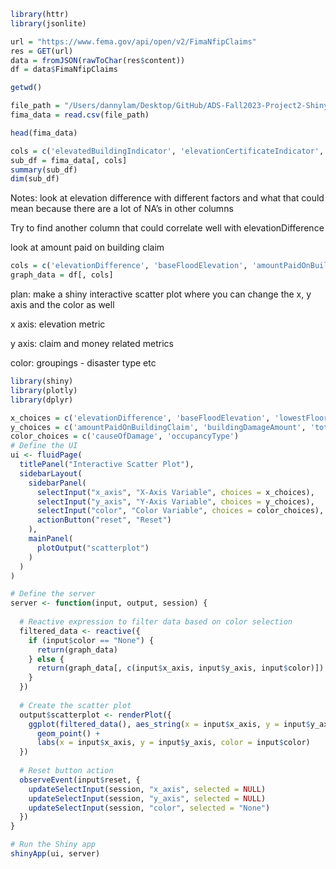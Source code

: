 ```r
library(httr)
library(jsonlite)
```


```r
url = "https://www.fema.gov/api/open/v2/FimaNfipClaims"
res = GET(url)
data = fromJSON(rawToChar(res$content))
df = data$FimaNfipClaims
```

```r
getwd()
```
```r
file_path = "/Users/dannylam/Desktop/GitHub/ADS-Fall2023-Project2-ShinyApp-Group4/data/FimaNfipClaims.csv"
fima_data = read.csv(file_path)
```

```r
head(fima_data)
```
```r
cols = c('elevatedBuildingIndicator', 'elevationCertificateIndicator', 'elevationDifference', 'baseFloodElevation')
sub_df = fima_data[, cols]
summary(sub_df)
dim(sub_df)
```
Notes: look at elevation difference with different factors and what that could mean because there are a lot of NA's in other columns

Try to find another column that could correlate well with elevationDifference

look at amount paid on building claim

```r
cols = c('elevationDifference', 'baseFloodElevation', 'amountPaidOnBuildingClaim', 'buildingDamageAmount','lowestFloorElevation', 'totalBuildingInsuranceCoverage', 'netBuildingPaymentAmount','occupancyType', 'causeOfDamage')
graph_data = df[, cols]
```


plan: make a shiny interactive scatter plot where you can change the x, y axis and the color as well

x axis: elevation metric

y axis: claim and money related metrics

color: groupings - disaster type etc

```r
library(shiny)
library(plotly)
library(dplyr)

x_choices = c('elevationDifference', 'baseFloodElevation', 'lowestFloorElevation')
y_choices = c('amountPaidOnBuildingClaim', 'buildingDamageAmount', 'totalBuildingInsuranceCoverage', 'netBuildingPaymentAmount')
color_choices = c('causeOfDamage', 'occupancyType')
# Define the UI
ui <- fluidPage(
  titlePanel("Interactive Scatter Plot"),
  sidebarLayout(
    sidebarPanel(
      selectInput("x_axis", "X-Axis Variable", choices = x_choices),
      selectInput("y_axis", "Y-Axis Variable", choices = y_choices),
      selectInput("color", "Color Variable", choices = color_choices),
      actionButton("reset", "Reset")
    ),
    mainPanel(
      plotOutput("scatterplot")
    )
  )
)

# Define the server
server <- function(input, output, session) {
  
  # Reactive expression to filter data based on color selection
  filtered_data <- reactive({
    if (input$color == "None") {
      return(graph_data)
    } else {
      return(graph_data[, c(input$x_axis, input$y_axis, input$color)])
    }
  })
  
  # Create the scatter plot
  output$scatterplot <- renderPlot({
    ggplot(filtered_data(), aes_string(x = input$x_axis, y = input$y_axis, color = input$color)) +
      geom_point() +
      labs(x = input$x_axis, y = input$y_axis, color = input$color)
  })
  
  # Reset button action
  observeEvent(input$reset, {
    updateSelectInput(session, "x_axis", selected = NULL)
    updateSelectInput(session, "y_axis", selected = NULL)
    updateSelectInput(session, "color", selected = "None")
  })
}

# Run the Shiny app
shinyApp(ui, server)






```












